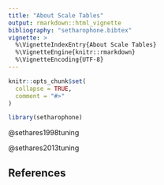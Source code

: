 ```yaml
---
title: "About Scale Tables"
output: rmarkdown::html_vignette
bibliography: "setharophone.bibtex"
vignette: >
  %\VignetteIndexEntry{About Scale Tables}
  %\VignetteEngine{knitr::rmarkdown}
  %\VignetteEncoding{UTF-8}
---
```


```r
knitr::opts_chunk$set(
  collapse = TRUE,
  comment = "#>"
)
```

```r
library(setharophone)
```

@sethares1998tuning

@sethares2013tuning

## References
